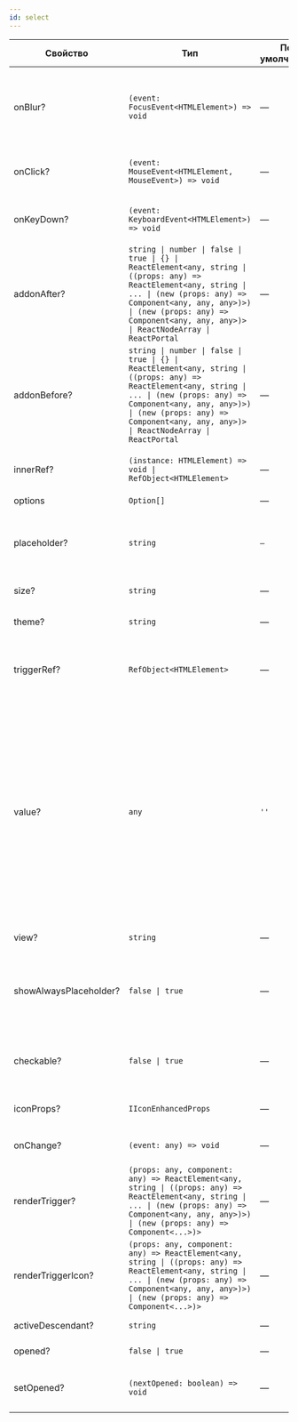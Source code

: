 ```yaml
---
id: select
---
```


<!-- props:start -->
| Свойство               | Тип                                                                                                                                                                                                                                                               | По умолчанию | Описание                                                                                                                                                                                                                                                                             |
| ---------------------- | ----------------------------------------------------------------------------------------------------------------------------------------------------------------------------------------------------------------------------------------------------------------- | ------------ | ------------------------------------------------------------------------------------------------------------------------------------------------------------------------------------------------------------------------------------------------------------------------------------ |
| onBlur?                | `(event: FocusEvent<HTMLElement>) => void`                                                                                                                                                                                                                        | —            | Событие, которое вызывается при потере фокуса компонентом. Например, при клике на другом месте экрана.                                                                                                                                                                               |
| onClick?               | `(event: MouseEvent<HTMLElement, MouseEvent>) => void`                                                                                                                                                                                                            | —            | Событие, которое вызывается при нажатии на компонент.                                                                                                                                                                                                                                |
| onKeyDown?             | `(event: KeyboardEvent<HTMLElement>) => void`                                                                                                                                                                                                                     | —            | Событие, которое вызывается при нажатии клавиш клавиатуры.                                                                                                                                                                                                                           |
| addonAfter?            | `string \| number \| false \| true \| {} \| ReactElement<any, string \| ((props: any) => ReactElement<any, string \| ... \| (new (props: any) => Component<any, any, any>)>) \| (new (props: any) => Component<any, any, any>)> \| ReactNodeArray \| ReactPortal` | —            | Дополнительный контент после компонента `Trigger`.                                                                                                                                                                                                                                   |
| addonBefore?           | `string \| number \| false \| true \| {} \| ReactElement<any, string \| ((props: any) => ReactElement<any, string \| ... \| (new (props: any) => Component<any, any, any>)>) \| (new (props: any) => Component<any, any, any>)> \| ReactNodeArray \| ReactPortal` | —            | Дополнительный контент перед компонентом `Trigger`.                                                                                                                                                                                                                                  |
| innerRef?              | `(instance: HTMLElement) => void \| RefObject<HTMLElement>`                                                                                                                                                                                                       | —            | Ссылка на корневой DOM элемент компонента.                                                                                                                                                                                                                                           |
| options                | `Option[]`                                                                                                                                                                                                                                                        | —            | Набор опций.                                                                                                                                                                                                                                                                         |
| placeholder?           | `string`                                                                                                                                                                                                                                                          | `—`          | Вспомогательный текст внутри компонента. Отображается, когда значение не выбрано.                                                                                                                                                                                                    |
| size?                  | `string`                                                                                                                                                                                                                                                          | —            | Размер компонента.                                                                                                                                                                                                                                                                   |
| theme?                 | `string`                                                                                                                                                                                                                                                          | —            | Стилевое оформление компонента.                                                                                                                                                                                                                                                      |
| triggerRef?            | `RefObject<HTMLElement>`                                                                                                                                                                                                                                          | —            | Ссылка на корневой DOM элемент компонента `Trigger`.                                                                                                                                                                                                                                 |
| value?                 | `any`                                                                                                                                                                                                                                                             | `''`         | Значение, выбранное в компоненте по умолчанию. Если передана строка или число, то компонент будет работать в режиме `radio` — выбрать можно только один пункт. Если передан массив, то компонент будет работать в режиме `check` — выбрать можно произвольное количество пунктов.    |
| view?                  | `string`                                                                                                                                                                                                                                                          | —            | Внешний вид компонента.                                                                                                                                                                                                                                                              |
| showAlwaysPlaceholder? | `false \| true`                                                                                                                                                                                                                                                   | —            | Показывать всегда значение из свойства `placeholder` вне зависимости от выбранного значения.                                                                                                                                                                                         |
| checkable?             | `false \| true`                                                                                                                                                                                                                                                   | —            | Включает/отключает модификатор `checked` на кнопке селекта.                                                                                                                                                                                                                          |
| iconProps?             | `IIconEnhancedProps`                                                                                                                                                                                                                                              | —            | Дополнительные свойства для иконки.                                                                                                                                                                                                                                                  |
| onChange?              | `(event: any) => void`                                                                                                                                                                                                                                            | —            | Обработчик изменения значения.                                                                                                                                                                                                                                                       |
| renderTrigger?         | `(props: any, component: any) => ReactElement<any, string \| ((props: any) => ReactElement<any, string \| ... \| (new (props: any) => Component<any, any, any>)>) \| (new (props: any) => Component<...>)>`                                                       | —            | Переопределяет компонент `Trigger`                                                                                                                                                                                                                                                   |
| renderTriggerIcon?     | `(props: any, component: any) => ReactElement<any, string \| ((props: any) => ReactElement<any, string \| ... \| (new (props: any) => Component<any, any, any>)>) \| (new (props: any) => Component<...>)>`                                                       | —            | Переопределяет компонент `TriggerIcon`                                                                                                                                                                                                                                               |
| activeDescendant?      | `string`                                                                                                                                                                                                                                                          | —            | id активного элемента меню.                                                                                                                                                                                                                                                          |
| opened?                | `false \| true`                                                                                                                                                                                                                                                   | —            | Состояние открытия.                                                                                                                                                                                                                                                                  |
| setOpened?             | `(nextOpened: boolean) => void`                                                                                                                                                                                                                                   | —            | Обработчик устанавливающий состояние открытия.                                                                                                                                                                                                                                       |
<!-- props:end -->
